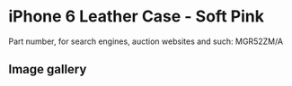 # iPhone 6 Leather Case - Soft Pink

Part number, for search engines, auction websites and such: MGR52ZM/A

## Image gallery

<div style={{ width: "768px" }}>
  <GalleryComponent
    images={[
      {
        original: "/everysource/MGR52",
        thumbnail: "/everypreview/MGR52",
      },
      {
        original: "/everysource/MGR52_AV1_GOLD",
        thumbnail: "/everypreview/MGR52_AV1_GOLD",
      },
      {
        original: "/everysource/MGR52_AV1_SILVER",
        thumbnail: "/everypreview/MGR52_AV1_SILVER",
      },
      {
        original: "/everysource/MGR52_AV1_SPACE_GRAY",
        thumbnail: "/everypreview/MGR52_AV1_SPACE_GRAY",
      },
      {
        original: "/everysource/MGR52_AV2",
        thumbnail: "/everypreview/MGR52_AV2",
      },
      {
        original: "/everysource/MGR52_AV3",
        thumbnail: "/everypreview/MGR52_AV3",
      },
      {
        original: "/everysource/MGR52_AV4",
        thumbnail: "/everypreview/MGR52_AV4",
      },
      {
        original: "/everysource/MGR52_AV5",
        thumbnail: "/everypreview/MGR52_AV5",
      }
    ]}
  />
</div>